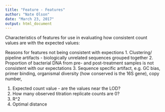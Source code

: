 ```yaml
---
title: "Feature - Features"
author: "Nate Olson"
date: "March 23, 2017"
output: html_document
---
```


Characteristics of features for use in evaluating how consistent count values are with the expected values:

Reasons for features not being consistent with expections
1. Clustering/ pipeline artifacts - biologically unrelated sequences grouped together 
2. Proportion of bacterial DNA from pre- and post-treatment samples is not consistent with our expectations 
3. Sequence specific artifact, e.g. GC bias, primer binding, organismal diversity (how conserved is the 16S gene), copy number, 


1. Expected count value - are the values near the LOD?
2. How many observed titration replicate counts are 0? 
3. R^2
4. Optimal distance


